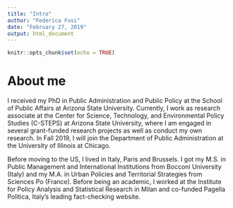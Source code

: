 ```yaml
---
title: "Intro"
author: "Federica Fusi"
date: "February 27, 2019"
output: html_document
---
```


```r
knitr::opts_chunk$set(echo = TRUE)
```

# About me

I received my PhD in Public Administration and Public Policy at the School of Public Affairs at Arizona State University. Currently, I work as research associate at the Center for Science, Technology, and Environmental Policy Studies (C-STEPS) at Arizona State University,  where I am engaged in several grant-funded research projects as well as conduct my own research. In Fall 2019, I will join the Department of Public Administration at the University of Illinois at Chicago. 

Before moving to the US, I lived in Italy, Paris and Brussels. I got my M.S. in Public Management and International Institutions from Bocconi University (Italy) and my M.A. in Urban Policies and Territorial Strategies from Sciences Po (France). Before being an academic, I worked at the Institute for Policy Analysis and Statistical Research in Milan and co-funded Pagella Politica, Italy's leading fact-checking website. 

